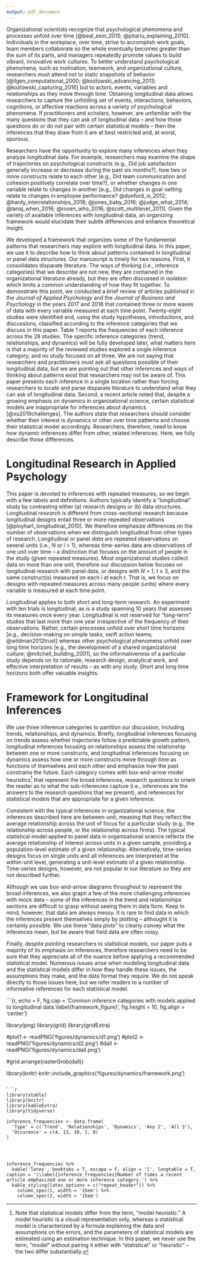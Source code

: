 ```yaml
---
output: pdf_document
---
```


Organizational scientists recognize that psychological phenomena and processes unfold over time [@beal_esm_2015; @pitariu_explaining_2010]. Individuals in the workplace, over time, strive to accomplish work goals, team members collaborate so the whole eventually becomes greater than the sum of its parts, and managers repeatedly promote values to build vibrant, innovative work cultures. To better understand psychological phenomena, such as motivation, teamwork, and organizational culture, researchers must attend not to static snapshots of behavior  [@ilgen_computational_2000; @kozlowski_advancing_2013; @kozlowski_capturing_2016] but to actors, events, variables and relationships as they move through time. Obtaining longitudinal data allows researchers to capture the unfolding set of events, interactions, behaviors, cognitions, or affective reactions across a variety of psychological phenomena. If practitioners and scholars, however, are unfamiliar with the many questions that they can ask of longitudinal data -- and how those questions do or do not pair with certain statistical models -- then the inferences that they draw from it are at best restricted and, at worst, spurious.  

Researchers have the opportunity to explore many inferences when they analyze longitudinal data. For example, researchers may examine the shape of trajectories on psychological constructs (e.g., Did job satisfaction generally increase or decrease during the past six months?), how two or more constructs relate to each other (e.g., Did team communication and cohesion positively correlate over time?), or whether changes in one variable relate to changes in another [e.g., Did changes in goal-setting relate to changes in employee performance? @dunford_is_2012; @hardy_interrelationships_2018; @jones_baby_2016; @judge_what_2014; @lanaj_when_2016; @rosen_who_2016; @scott_multilevel_2011]. Given the variety of available inferences with longitudinal data, an organizing framework would elucidate their subtle differences and enhance theoretical insight.

We developed a framework that organizes some of the fundamental patterns that researchers may explore with longitudinal data. In this paper, we use it to describe how to think about patterns contained in longitudinal or panel data structures. Our manuscript is timely for two reasons. First, it consolidates disparate literature. The ways of thinking (i.e., inference categories) that we describe are not new, they are contained in the organizational literature already, but they are often discussed in isolation which limits a common understanding of how they fit together. To demonstrate this point, we conducted a brief review of articles published in the *Journal of Applied Psychology* and the *Journal of Business and Psychology* in the years 2017 and 2018 that contained three or more waves of data with every variable measured at each time point. Twenty-eight studies were identified and, using the study hypotheses, introductions, and discussions, classified according to the inference categories that we discuss in this paper. Table 1 reports the frequencies of each inference across the 28 studies. The specific inference categories (trend, relationships, and dynamics) will be fully developed later, what matters here is that a majority of the reviewed studies explored a single inference category, and no study focused on all three. We are not saying that researchers and practitioners must ask all questions possible of their longitudinal data, but we are pointing out that other inferences and ways of thinking about patterns exist that researchers may not be aware of. This paper presents each inference in a single location rather than forcing researchers to locate and parse disparate literature to understand what they can ask of longitudinal data. Second, a recent article noted that, despite a growing emphasis on dynamics in organizational science, certain statistical models are inappropriate for inferences about dynamics [@xu2019challenges]. The authors state that researchers should consider whether their interest is dynamics or other over time patterns and choose their statistical model accordingly. Researchers, therefore, need to know how dynamic inferences differ from other, related inferences. Here, we fully describe those differences. 

# Longitudinal Research in Applied Psychology

This paper is devoted to inferences with repeated measures, so we begin with a few labels and definitions. Authors typically identify a "longitudinal" study by contrasting either (a) research designs or (b) data structures. Longitudinal *research* is different from cross-sectional research because longitudinal designs entail three or more repeated observations [@ployhart_longitudinal_2010]. We therefore emphasize differences on the number of observations when we distinguish longitudinal from other types of research. Longitudinal or panel *data* are repeated observations on several units (i.e., $N$ or $i$ > 1), whereas time-series data are observations of one unit over time -- a distinction that focuses on the amount of people in the study (given repeated measures). Most organizational studies collect data on more than one unit, therefore our discussion below focuses on longitudinal research with panel data, or designs with $N$ > 1, $t$ $\geq$ 3, and the same construct(s) measured on each $i$ at each $t$. That is, we focus on designs with repeated measures across many people (units) where every variable is measured at each time point. 

Longitudinal applies to both short and long-term research. An experiment with ten trials is longitudinal, as is a study spanning 10 years that assesses its measures once every year. Longitudinal is not reserved for "long-term" studies that last more than one year irrespective of the frequency of their observations. Rather, certain processes unfold over short time horizons [e.g., decision-making on simple tasks, swift action teams; @wildman2012trust] whereas other psychological phenomena unfold over long time horizons [e.g., the development of a shared organizational culture; @mitchell_building_2001], so the informativeness of a particular study depends on its rationale, research design, analytical work, and effective interpretation of results -- as with any study. Short and long time horizons both offer valuable insights.

\begin{center}

------------

Insert Table 1 about here

------------

\end{center}

# Framework for Longitudinal Inferences

We use three inference categories to partition our discussion, including trends, relationships, and dynamics. Briefly, longitudinal inferences focusing on trends assess whether trajectories follow a predictable growth pattern, longitudinal inferences focusing on relationships assess the relationship between one or more constructs, and longitudinal inferences focusing on dynamics assess how one or more constructs move through time as functions of themselves and each other and emphasize how the past constrains the future. Each category comes with box-and-arrow model heuristics[^1] that represent the broad inferences, research questions to orient the reader as to what the sub-inferences capture (i.e., inferences are the answers to the research questions that we present), and references for statistical models that are appropriate for a given inference. 

Consistent with the typical inferences in organizational science, the inferences described here are between-unit, meaning that they reflect the average relationship across the unit of focus for a particular study (e.g., the relationship across people, or the relationship across firms). The typical statistical model applied to panel data in organizational science reflects the average relationship of interest across units in a given sample, providing a population-level estimate of a given relationship. Alternatively, time-series designs focus on single units and all inferences are interpreted at the within-unit level, generating a unit-level estimate of a given relationship. Time-series designs, however, are not popular in our literature so they are not described further. 

Although we use box-and-arrow diagrams throughout to represent the broad inferences, we also graph a few of the more challenging inferences with mock data -- some of the inferences in the trend and relationships sections are difficult to grasp without seeing them in data form. Keep in mind, however, that data are always messy. It is rare to find data in which the inferences present themselves simply by plotting -- althought it is certainly possible. We use these "data plots" to clearly convey what the inferences mean, but be aware that field data are often noisy. 

Finally, despite pointing researchers to statistical models, our paper puts a majority of its emphasis on inferences, therefore researchers need to be sure that they appreciate all of the nuance before applying a recommended statistical model. Numerous issues arise when modeling longitudinal data and the statistical models differ in how they handle these issues, the assumptions they make, and the data format they require. We do not speak directly to those issues here, but we refer readers to a number of informative references for each statistical model. 

[^1]: Note that statistical models differ from the term, "model heuristic." A model heuristic is a visual representation only, whereas a statistical model is characterized by a formula explaining the data and assumptions on the errors, and the parameters of statistical models are estimated using an estimation technique. In this paper, we never use the term, "model" without pairing it either with "statistical" or "heuristic" -- the two differ substantially.


```{r, echo = F, fig.cap = 'Common inference categories with models applied to longitudinal data.\\label{framework_figure}', fig.height = 10, fig.align = 'center'}

library(png)
library(grid)
library(gridExtra)

#plot1 <- readPNG('figures/dynamics/d1.png')
#plot2 <- readPNG('figures/dynamics/d2.png')
#dall <- readPNG('figures/dynamics/dall.png')

#grid.arrange(rasterGrob(dall))

library(knitr)
knitr::include_graphics('figures/dynamics/framework.png')

```

```r
library(xtable)
library(knitr)
library(kableExtra)
library(tidyverse)

inference_frequencies <- data.frame(
  'Type' = c('Trend', 'Relationships', 'Dynamics', 'Any 2', 'All 3'),
  'Occurence' = c(4, 13, 10, 1, 0)
)




inference_frequencies %>%
  kable('latex', booktabs = T, escape = F, align = 'l', longtable = T, caption = '\\label{inference_frequencies}Number of times a recent article emphasized one or more inference category.') %>%
  kable_styling(latex_options = c("repeat_header")) %>%
    column_spec(1, width = '15em') %>%
    column_spec(2, width = '15em')
```
